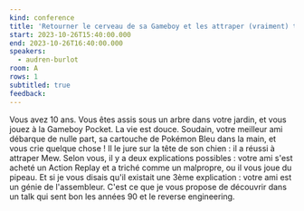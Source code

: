 ```yaml
---
kind: conference
title: 'Retourner le cerveau de sa Gameboy et les attraper (vraiment) tous 💪'
start: 2023-10-26T15:40:00.000
end: 2023-10-26T16:40:00.000
speakers:
  - audren-burlot
room: A
rows: 1
subtitled: true
feedback:
---
```


Vous avez 10 ans. Vous êtes assis sous un arbre dans votre jardin, et vous jouez à la Gameboy Pocket. La vie est douce.
Soudain, votre meilleur ami débarque de nulle part, sa cartouche de Pokémon Bleu dans la main, et vous crie quelque chose !
Il le jure sur la tête de son chien : il a réussi à attraper Mew.
Selon vous, il y a deux explications possibles : votre ami s'est acheté un Action Replay et a triché comme un malpropre, ou il vous joue du pipeau.
Et si je vous disais qu'il existait une 3ème explication : votre ami est un génie de l'assembleur.
C'est ce que je vous propose de découvrir dans un talk qui sent bon les années 90 et le reverse engineering.
